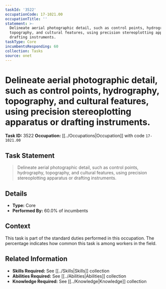 ```yaml
---
taskId: '3522'
occupationCode: 17-1021.00
occupationTitle: ''
statement: >-
  Delineate aerial photographic detail, such as control points, hydrography,
  topography, and cultural features, using precision stereoplotting apparatus or
  drafting instruments.
taskType: Core
incumbentsResponding: 60
collection: Tasks
source: onet
---
```

# Delineate aerial photographic detail, such as control points, hydrography, topography, and cultural features, using precision stereoplotting apparatus or drafting instruments.

**Task ID:** 3522
**Occupation:** [[../Occupations|Occupation]] with code `17-1021.00`

## Task Statement

> Delineate aerial photographic detail, such as control points, hydrography, topography, and cultural features, using precision stereoplotting apparatus or drafting instruments.

## Details

- **Type:** Core
- **Performed By:** 60.0% of incumbents

## Context

This task is part of the standard duties performed in this occupation. The percentage indicates how common this task is among workers in the field.

## Related Information

- **Skills Required:** See [[../Skills|Skills]] collection
- **Abilities Required:** See [[../Abilities|Abilities]] collection
- **Knowledge Required:** See [[../Knowledge|Knowledge]] collection

